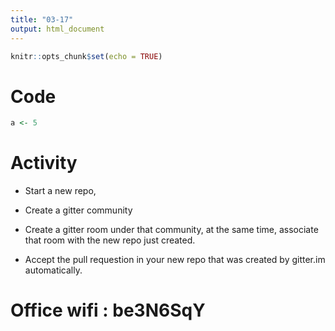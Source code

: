 ```yaml
---
title: "03-17"
output: html_document
---
```


```r
knitr::opts_chunk$set(echo = TRUE)
```

# Code

```r
a <- 5
```

# Activity

  * Start a new repo, 
  
  * Create a gitter community
  
  * Create a gitter room under that community, at the same time, associate that room with the new repo just created.
  
  * Accept the pull requestion in your new repo that was created by gitter.im automatically. 

# Office wifi :  be3N6SqY
